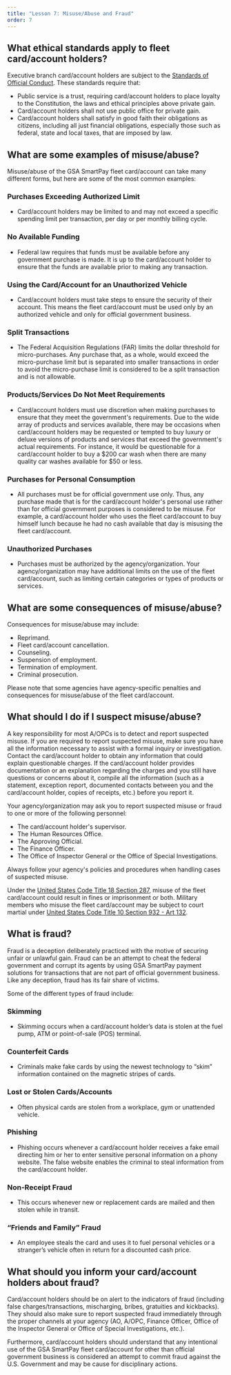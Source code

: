 ```yaml
---
title: "Lesson 7: Misuse/Abuse and Fraud"
order: 7
---
```


## What ethical standards apply to fleet card/account holders?

Executive branch card/account holders are subject to the [Standards of Official Conduct](https://www.justice.gov/jmd/principles-ethical-conduct). These standards require that:
- Public service is a trust, requiring card/account holders to place loyalty to the Constitution, the laws and ethical principles above private gain.
- Card/account holders shall not use public office for private gain.
- Card/account holders  shall satisfy in good faith their obligations as citizens, including all just financial obligations, especially those such as federal, state and local taxes, that are imposed by law.
## What are some examples of misuse/abuse?
Misuse/abuse of the GSA SmartPay fleet card/account can take many different forms, but here are some of the most common examples:

### Purchases Exceeding Authorized Limit
- Card/account holders may be limited to and may not exceed a specific spending limit per transaction, per day or per monthly billing cycle.

### No Available Funding 
- Federal law requires that funds must be available before any government purchase is made. It is up to the card/account holder to ensure that the funds are available prior to making any transaction.

### Using the Card/Account for an Unauthorized Vehicle
- Card/account holders must take steps to ensure the security of their account. This means the fleet card/account must be used only by an authorized vehicle and only for official government business. 

### Split Transactions
- The Federal Acquisition Regulations (FAR) limits the dollar threshold for micro-purchases. Any purchase that, as a whole, would exceed the micro-purchase limit but is separated into smaller transactions in order to avoid the micro-purchase limit is considered to be a split transaction and is not allowable.

### Products/Services Do Not Meet Requirements
- Card/account holders must use discretion when making purchases to ensure that they meet the government's requirements. Due to the wide array of products and services available, there may be occasions when card/account holders may be requested or tempted to buy luxury or deluxe versions of products and services that exceed the government's actual requirements. For instance, it would be questionable for a card/account holder to buy a $200 car wash when there are many quality car washes available for $50 or less.

### Purchases for Personal Consumption
- All purchases must be for official government use only. Thus, any purchase made that is for the card/account holder's personal use rather than for official government purposes is considered to be misuse. For example, a card/account holder who uses the fleet card/account to buy himself lunch because he had no cash available that day is misusing the fleet card/account.

### Unauthorized Purchases 
- Purchases must be authorized by the agency/organization. Your agency/organization may have additional limits on the use of the fleet card/account, such as limiting certain categories or types of products or services.

## What are some consequences of misuse/abuse?
Consequences for misuse/abuse may include:
- Reprimand.
- Fleet card/account cancellation.
- Counseling.
- Suspension of employment.
- Termination of employment.
- Criminal prosecution.

Please note that some agencies have agency-specific penalties and consequences for misuse/abuse of the fleet card/account.

## What should I do if I suspect misuse/abuse?
A key responsibility for most A/OPCs is to detect and report suspected misuse. If you are required to report suspected misuse, make sure you have all the information necessary to assist with a formal inquiry or investigation. Contact the card/account holder to obtain any information that could explain questionable charges. If the card/account holder provides documentation or an explanation regarding the charges and you still have questions or concerns about it, compile all the information (such as a statement, exception report, documented contacts between you and the card/account holder, copies of receipts, etc.) before you report it. 

Your agency/organization may ask you to report suspected misuse or fraud to one or more of the following personnel:

- The card/account holder's supervisor.
- The Human Resources Office.
- The Approving Official.
- The Finance Officer.
- The Office of Inspector General or the Office of Special Investigations.


Always follow your agency's policies and procedures when handling cases of suspected misuse.

Under the [United States Code Title 18 Section 287](https://uscode.house.gov/view.xhtml?req=granuleid:USC-prelim-title18-section287&num=0&edition=prelim), misuse of the fleet card/account could result in fines or imprisonment or both. Military members who misuse the fleet card/account may be subject to court martial under [United States Code Title 10 Section 932 - Art 132](https://uscode.house.gov/view.xhtml?req=(title:10%20section:932%20edition:prelim)%20OR%20(granuleid:USC-prelim-title10-section932)&f=treesort&edition=prelim&num=0&jumpTo=true).


## What is fraud?
Fraud is a deception deliberately practiced with the motive of securing unfair or unlawful gain. Fraud can be an attempt to cheat the federal government and corrupt its agents by using GSA SmartPay payment solutions for transactions that are not part of official government business. Like any deception, fraud has its fair share of victims.

Some of the different types of fraud include:

### Skimming
- Skimming occurs when a card/account holder’s data is stolen at the fuel pump, ATM or point-of-sale (POS) terminal.

### Counterfeit Cards
- Criminals make fake cards by using the newest technology to “skim” information contained on the magnetic stripes of cards.

### Lost or Stolen Cards/Accounts
- Often physical cards are stolen from a workplace, gym or unattended vehicle.

### Phishing
- Phishing occurs whenever a card/account holder receives a fake email directing him or her to enter sensitive personal information on a phony website. The false website enables the criminal to steal information from the card/account holder.

### Non-Receipt Fraud
- This occurs whenever new or replacement cards are mailed and then stolen while in transit.

### “Friends and Family” Fraud
- An employee steals the card and uses it to fuel personal vehicles or a stranger’s vehicle often in return for a discounted cash price.


## What should you inform your card/account holders about fraud?
Card/account holders should be on alert to the indicators of fraud (including false charges/transactions, mischarging, bribes, gratuities and kickbacks). They should also make sure to report suspected fraud immediately through the proper channels at your agency (AO, A/OPC, Finance Officer, Office of the Inspector General or Office of Special Investigations, etc.).

Furthermore, card/account holders should understand that any intentional use of the GSA SmartPay fleet card/account for other than official government business is considered an attempt to commit fraud against the U.S. Government and may be cause for disciplinary actions. 
